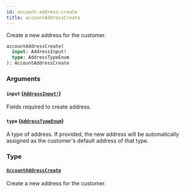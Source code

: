 ```yaml
---
id: account-address-create
title: accountAddressCreate
---
```


Create a new address for the customer.

```graphql
accountAddressCreate(
  input: AddressInput!
  type: AddressTypeEnum
): AccountAddressCreate

```

### Arguments

#### `input` ([`AddressInput!`](/api-reference/inputs/address-input.mdx))

Fields required to create address.

#### `type` ([`AddressTypeEnum`](/api-reference/enums/address-type-enum.mdx))

A type of address. If provided, the new address will be automatically assigned as the customer's default address of that type.

### Type

#### [`AccountAddressCreate`](/api-reference/objects/account-address-create.mdx)

Create a new address for the customer.
